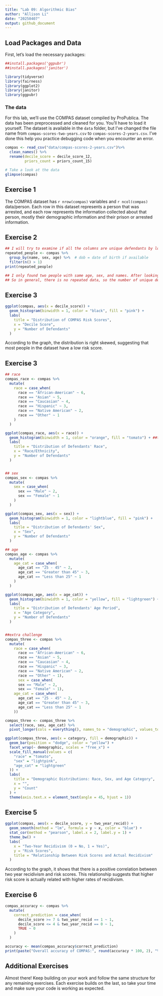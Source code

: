 ```yaml
---
title: "Lab 09: Algorithmic Bias"
author: "Allison Li"
date: "20250407"
output: github_document
---
```


## Load Packages and Data  

First, let's load the necessary packages:  

```r
##install.packages('ggpubr')
##install.packages('janitor')

library(tidyverse)
library(fairness)
library(ggplot2)
library(janitor)
library(ggpubr)

```

### The data

For this lab, we'll use the COMPAS dataset compiled by ProPublica. The data has been preprocessed and cleaned for you. You'll have to load it yourself. The dataset is available in the `data` folder, but I've changed the file name from `compas-scores-two-years.csv` to `compas-scores-2-years.csv`. I've done this help you practice debugging code when you encounter an error.

```r
compas <- read_csv("data/compas-scores-2-years.csv")%>%
  clean_names() %>% 
  rename(decile_score = decile_score_12,
         priors_count = priors_count_15)

# Take a look at the data
glimpse(compas)
```
## Exercise 1

The COMPAS dataset has `r nrow(compas)` variables and `r ncol(compas)` data/person. Each row in this dataset represents a person that was arrested, and each row represents the information collected about that person, mostly their demographic information and their prison or arrested information.

## Exercise 2

```r
## I will try to examine if all the columns are unique defendants by looking at the names, age, and sex variables. If there are two people with same names, age, and sex, I will take a further look and see if they are actually the same person or not.
repeated_people <- compas %>%
  group_by(name, sex, age) %>%  # dob = date of birth if available
  filter(n() > 1)
print(repeated_people)

## I only found two people with same age, sex, and names. After looking at their other information, such as DOB, I knew that they were not the same person. 
## So in general, there is no repeated data, so the number of unique defendants are the same as the number of rows.
```
## Exercise 3

```r
ggplot(compas, aes(x = decile_score)) +
  geom_histogram(binwidth = 1, color = "black", fill = "pink") +
  labs(
    title = "Distribution of COMPAS Risk Scores",
    x = "Decile Score",
    y = "Number of Defendants"
  ) 

```

According to the graph, the distribution is right skewed, suggesting that most people in the dataset have a low risk score. 

## Exercise 3

```r
## race
compas_race <- compas %>%
  mutate(
    race = case_when(
      race == "African-American" ~ 6,
      race == "Asian" ~ 5,
      race == "Caucasian" ~ 4,
      race == "Hispanic" ~ 3,
      race == "Native American" ~ 2,
      race == "Other" ~ 1
    )
  )

ggplot(compas_race, aes(x = race)) +
  geom_histogram(binwidth = 1, color = "orange", fill = "tomato") + ##tomato loll
  labs(
    title = "Distribution of Defendants' Race",
    x = "Race/Ethnicity",
    y = "Number of Defendants"
  ) 


## sex
compas_sex <- compas %>%
  mutate(
    sex = case_when(
      sex == "Male" ~ 2,
      sex == "Female" ~ 1
    )
  )

ggplot(compas_sex, aes(x = sex)) +
  geom_histogram(binwidth = 1, color = "lightblue", fill = "pink") + 
  labs(
    title = "Distribution of Defendants' Sex",
    x = "Sex",
    y = "Number of Defendants"
  ) 

## age
compas_age <- compas %>%
  mutate(
    age_cat = case_when(
      age_cat == "25 - 45" ~ 2,
      age_cat == "Greater than 45" ~ 3,
      age_cat == "Less than 25" ~ 1
    )
  )

ggplot(compas_age, aes(x = age_cat)) +
  geom_histogram(binwidth = 1, color = "yellow", fill = "lightgreen") +
  labs(
    title = "Distribution of Defendants' Age Period",
    x = "Age Category",
    y = "Number of Defendants"
  ) 


##extra challenge
compas_three <- compas %>%
  mutate(
    race = case_when(
      race == "African-American" ~ 6,
      race == "Asian" ~ 5,
      race == "Caucasian" ~ 4,
      race == "Hispanic" ~ 3,
      race == "Native American" ~ 2,
      race == "Other" ~ 1),
      sex = case_when(
      sex == "Male" ~ 2,
      sex == "Female" ~ 1),
    age_cat = case_when(
      age_cat == "25 - 45" ~ 2,
      age_cat == "Greater than 45" ~ 3,
      age_cat == "Less than 25" ~ 1
    ))

compas_three <- compas_three %>%
  select(race, sex, age_cat) %>%
  pivot_longer(cols = everything(), names_to = "demographic", values_to = "category") ##I asked GPT for help for this step.

ggplot(compas_three, aes(x = category, fill = demographic)) +
  geom_bar(position = "dodge", color = "yellow") +
  facet_wrap(~ demographic, scales = "free_x") +
  scale_fill_manual(values = c(
    "race" = "tomato",
    "sex" = "lightpink",
    "age_cat" = "lightgreen"
  )) +
  labs(
    title = "Demographic Distributions: Race, Sex, and Age Category",
    x = "",
    y = "Count"
  ) +
  theme(axis.text.x = element_text(angle = 45, hjust = 1))
```

## Exercise 5

```r
ggplot(compas, aes(x = decile_score, y = two_year_recid)) +
  geom_smooth(method = "lm", formula = y ~ x, color = "blue") +
  stat_cor(method = "pearson", label.x = 2, label.y = 1) +
  theme_bw() +
  labs(
    x = "Two-Year Recidivism (0 = No, 1 = Yes)",
    y = "Risk Scores",
    title = "Relationship Between Risk Scores and Actual Recidivism"
  )

```

According to the graph, it shows that there is a positive correlation between two year recidivism and risk scores. This relationship suggests that higher risk score is actually related with higher rates of recidivism.

## Exercise 6

```r
compas_accuracy <- compas %>%
  mutate(
    correct_prediction = case_when(
      decile_score >= 7 & two_year_recid == 1 ~ 1,
      decile_score <= 4 & two_year_recid == 0 ~ 1,
      TRUE ~ 0
    )
  )

accuracy <- mean(compas_accuracy$correct_prediction)
print(paste("Overall accuracy of COMPAS:", round(accuracy * 100, 2), "%"))
```


## Additional Exercises  

Almost there! Keep building on your work and follow the same structure for any remaining exercises. Each exercise builds on the last, so take your time and make sure your code is working as expected.  
